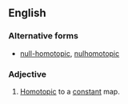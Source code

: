 {{also|null-homotopic}}
==English==
{{wikipedia}}

===Alternative forms===
* [[null-homotopic]], [[nulhomotopic]]

===Adjective===
{{en-adj|-}}

# {{lb|en|topology|of a [[map]]}} [[homotopic|Homotopic]] to a [[constant]] map.